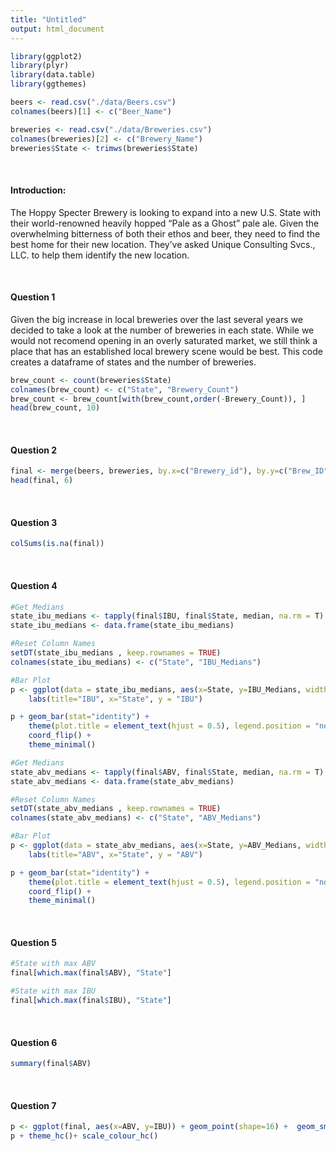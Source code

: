 ```yaml
---
title: "Untitled"
output: html_document
---
```


```r

library(ggplot2)
library(plyr)
library(data.table)
library(ggthemes)

beers <- read.csv("./data/Beers.csv")
colnames(beers)[1] <- c("Beer_Name")

breweries <- read.csv("./data/Breweries.csv")
colnames(breweries)[2] <- c("Brewery_Name")
breweries$State <- trimws(breweries$State)
```

<br/>

#### Introduction:
The Hoppy Specter Brewery is looking to expand into a new U.S. State with their world-renowned heavily hopped "Pale as a Ghost" pale ale. Given the overwhelming bitterness of both their ethos and beer, they need to find the best home for their new location. They've asked Unique Consulting Svcs., LLC. to help them identify the new location.

<br/>

#### Question 1

Given the big increase in local breweries over the last several years we decided to take a look at the number of breweries in each state. While we would not recomend opening in an overly saturated market, we still think a place that has an established local brewery scene would be best. This code creates a dataframe of states and the number of breweries.

```r
brew_count <- count(breweries$State)
colnames(brew_count) <- c("State", "Brewery_Count")
brew_count <- brew_count[with(brew_count,order(-Brewery_Count)), ]
head(brew_count, 10)
```



<br/>

#### Question 2

```r
final <- merge(beers, breweries, by.x=c("Brewery_id"), by.y=c("Brew_ID"))
head(final, 6)
```


<br/>

#### Question 3

```r
colSums(is.na(final))
```


<br/>

#### Question 4
```r
#Get Medians
state_ibu_medians <- tapply(final$IBU, final$State, median, na.rm = T)
state_ibu_medians <- data.frame(state_ibu_medians)

#Reset Column Names
setDT(state_ibu_medians , keep.rownames = TRUE)
colnames(state_ibu_medians) <- c("State", "IBU_Medians")

#Bar Plot
p <- ggplot(data = state_ibu_medians, aes(x=State, y=IBU_Medians, width = .5)) +
    labs(title="IBU", x="State", y = "IBU") 

p + geom_bar(stat="identity") +
    theme(plot.title = element_text(hjust = 0.5), legend.position = "none") +
    coord_flip() +
    theme_minimal()

#Get Medians
state_abv_medians <- tapply(final$ABV, final$State, median, na.rm = T)
state_abv_medians <- data.frame(state_abv_medians)

#Reset Column Names
setDT(state_abv_medians , keep.rownames = TRUE)
colnames(state_abv_medians) <- c("State", "ABV_Medians")

#Bar Plot
p <- ggplot(data = state_abv_medians, aes(x=State, y=ABV_Medians, width = .5)) +
    labs(title="ABV", x="State", y = "ABV") 

p + geom_bar(stat="identity") +
    theme(plot.title = element_text(hjust = 0.5), legend.position = "none") +
    coord_flip() +
    theme_minimal()

```


<br/>

#### Question 5
```r
#State with max ABV
final[which.max(final$ABV), "State"]

#State with max IBU
final[which.max(final$IBU), "State"]
```

<br/>  

#### Question 6
```r
summary(final$ABV)
```

<br/>

#### Question 7
```r
p <- ggplot(final, aes(x=ABV, y=IBU)) + geom_point(shape=16) +  geom_smooth(method=lm) 
p + theme_hc()+ scale_colour_hc()
```